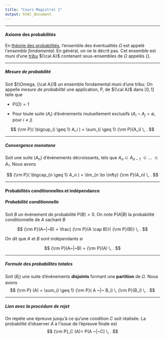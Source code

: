 ```yaml
--- 
title: "Cours Magistral 1" 
output: html_document 
---
```


** ** 

#### Axiome des probabilités

En [théorie des probabilités](https://fr.wikipedia.org/wiki/Probabilit%C3%A9), l'ensemble des éventualités $\Omega$ est appelé l'*ensemble fondamental*. En général, on ne le décrit pas. Cet ensemble est muni d'une [tribu](https://fr.wikipedia.org/wiki/Tribu_(math%C3%A9matiques)) ${\cal A}$ contenant sous-ensembles de  $\Omega$ appelés {\it événements}.

** ** 

##### Mesure de probabilité 

Soit $(\Omega, {\cal A})$ un ensemble fondamental muni d'une tribu. On appelle *mesure de probabilité* une 
application, P, de ${\cal A}$ dans $[0,1]$ telle que 

* P$(\Omega) = 1$

* Pour toute suite $(A_i)$ d'événements mutuellement exclusifs ($A_i \cap A_j = \emptyset$, pour $i \neq j$) 

$$ {\rm P}( \bigcup_{i \geq 1} A_i ) = \sum_{i \geq 1} {\rm P}(A_i) \, . $$

** ** 

##### Convergence monotone 

Soit une suite $(A_n)$ d'événements décroissants, tels que $A_n \subset A_{n-1}$ $\subset \dots$ $\subset A_1$. Nous avons

$$ {\rm P}( \bigcap_{n \geq 1} A_n ) = \lim_{n \to \infty} {\rm P}(A_n) \, . $$

** ** 

#### Probabilités conditionnelles et indépendance 


##### Probabilité conditionnelle

Soit $B$ un événement de probabilité P$(B) > 0$. On note P$(A|B)$ la probabilité conditionnelle de 
$A$ sachant $B$ 

$$ {\rm P}(A~|~B) = \frac{ {\rm P}(A \cap B)}{ {\rm P}(B)} \, . $$

On dit que $A$ et $B$ sont indépendants si

$$ {\rm P}(A~|~B) = {\rm P}(A) \, . $$


** ** 

##### Formule des probabilités totales

Soit $(B_i)$ une suite d'événements **disjoints** formant une **partition** de $\Omega$. Nous 
avons $$ {\rm P} (A) = \sum_{i \geq 1} {\rm P}( A ~|~ B_i) \, {\rm P}(B_i) \, . 
$$

** ** 

##### Lien avec la procédure de rejet

On repète une épreuve jusqu'à ce qu'une condition $C$ soit réalisée. La probabilité d'observer
$A$ à l'issue de l'épreuve finale est $$ {\rm P}_C (A)= P(A ~|~C) \, . $$

